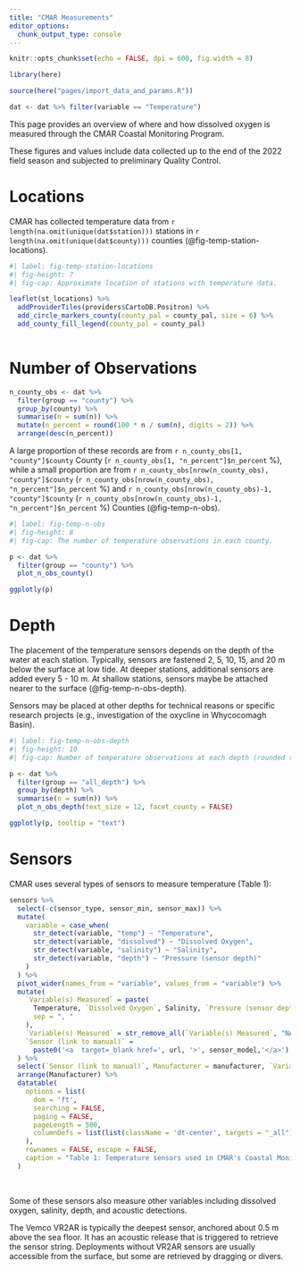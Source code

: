 ```yaml
---
title: "CMAR Measurements"
editor_options: 
  chunk_output_type: console
---
```


```r
knitr::opts_chunk$set(echo = FALSE, dpi = 600, fig.width = 8)

library(here)

source(here("pages/import_data_and_params.R"))

dat <- dat %>% filter(variable == "Temperature")
```

This page provides an overview of where and how dissolved oxygen is measured through the CMAR Coastal Monitoring Program.

These figures and values include data collected up to the end of the 2022 field season and subjected to preliminary Quality Control.

# Locations

CMAR has collected temperature data from `r length(na.omit(unique(dat$station)))` stations in `r length(na.omit(unique(dat$county)))` counties (@fig-temp-station-locations). 

```r
#| label: fig-temp-station-locations
#| fig-height: 7
#| fig-cap: Approximate location of stations with temperature data. 

leaflet(st_locations) %>% 
  addProviderTiles(providers$CartoDB.Positron) %>% 
  add_circle_markers_county(county_pal = county_pal, size = 6) %>% 
  add_county_fill_legend(county_pal = county_pal)
  
```

# Number of Observations
```r
n_county_obs <- dat %>% 
  filter(group == "county") %>% 
  group_by(county) %>%  
  summarise(n = sum(n)) %>% 
  mutate(n_percent = round(100 * n / sum(n), digits = 2)) %>% 
  arrange(desc(n_percent))
```

A large proportion of these records are from `r n_county_obs[1, "county"]$county` County
(`r n_county_obs[1, "n_percent"]$n_percent` %), while a small proportion are from `r n_county_obs[nrow(n_county_obs), "county"]$county` (`r n_county_obs[nrow(n_county_obs), "n_percent"]$n_percent` %) and `r n_county_obs[nrow(n_county_obs)-1, "county"]$county` (`r n_county_obs[nrow(n_county_obs)-1, "n_percent"]$n_percent` %) Counties (@fig-temp-n-obs). 

```r
#| label: fig-temp-n-obs
#| fig-height: 8
#| fig-cap: The number of temperature observations in each county. 

p <- dat %>%
  filter(group == "county") %>% 
  plot_n_obs_county()

ggplotly(p)

```

# Depth

The placement of the temperature sensors depends on the depth of the water at each station. Typically, sensors are fastened 2, 5, 10, 15, and 20 m below the surface at low tide. At deeper stations, additional sensors are added every 5 - 10 m. At shallow stations, sensors maybe be attached nearer to the surface (@fig-temp-n-obs-depth).

Sensors may be placed at other depths for technical reasons or specific research projects (e.g., investigation of the oxycline in Whycocomagh Basin).

```r
#| label: fig-temp-n-obs-depth
#| fig-height: 10
#| fig-cap: Number of temperature observations at each depth (rounded to nearest whole number). 

p <- dat %>%
  filter(group == "all_depth") %>%
  group_by(depth) %>%
  summarise(n = sum(n)) %>%
  plot_n_obs_depth(text_size = 12, facet_county = FALSE)

ggplotly(p, tooltip = "text")
```

# Sensors

CMAR uses several types of sensors to measure temperature (Table 1):  

```r
sensors %>%
  select(-c(sensor_type, sensor_min, sensor_max)) %>% 
  mutate(
    variable = case_when(
      str_detect(variable, "temp") ~ "Temperature",
      str_detect(variable, "dissolved") ~ "Dissolved Oxygen",
      str_detect(variable, "salinity") ~ "Salinity",
      str_detect(variable, "depth") ~ "Pressure (sensor depth)"
    )
  ) %>% 
  pivot_wider(names_from = "variable", values_from = "variable") %>% 
  mutate(
    `Variable(s) Measured` = paste(
      Temperature, `Dissolved Oxygen`, Salinity, `Pressure (sensor depth)`,
      sep = ", "
    ),
    `Variable(s) Measured` = str_remove_all(`Variable(s) Measured`, "NA,|, NA"),
    `Sensor (link to manual)` = 
      paste0('<a  target=_blank href=', url, '>', sensor_model,'</a>')
  ) %>% 
  select(`Sensor (link to manual)`, Manufacturer = manufacturer, `Variable(s) Measured`) %>%
  arrange(Manufacturer) %>% 
  datatable(
    options = list(
      dom = 'ft',
      searching = FALSE,
      paging = FALSE,
      pageLength = 500,
      columnDefs = list(list(className = 'dt-center', targets = "_all"))
    ), 
    rownames = FALSE, escape = FALSE,
    caption = "Table 1: Temperature sensors used in CMAR's Coastal Monitoring Program. Note that some aquaMeasure DOT, aquaMeausure SAL, and Vemco units do not measure pressure."
  )
```

<br>

Some of these sensors also measure other variables including dissolved oxygen, salinity, depth, and acoustic detections.

The Vemco VR2AR is typically the deepest sensor, anchored about 0.5 m above the sea floor. It has an acoustic release that is triggered to retrieve the sensor string. Deployments without VR2AR sensors are usually accessible from the surface, but some are retrieved by dragging or divers.




